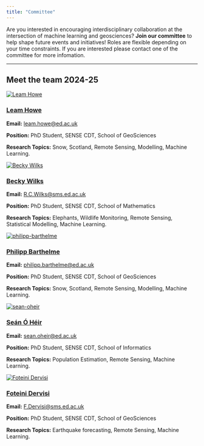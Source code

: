 ```yaml
---
title: "Committee"
---
```


Are you interested in encouraging interdisciplinary collaboration at the intersection of machine learning and geosciences? **Join our committee** to help shape future events and initiatives! Roles are flexible depending on your time constraints. If you are interested please contact one of the committee for more infomation.

---------------------------------------------------------

## Meet the team 2024-25

<!-- <div class="committee-grid"> -->
<!-- Members will go here -->
```{=html}
<div class="committee-grid">
  <!-- Member 1 -->
  <div class="member-card">
    <a href="https://blogs.ed.ac.uk/leamhowe/" aria-label="Leam Howe's profile">
      <img src="images/committee/leam-howe.png" alt="Leam Howe">
    </a>
    <h3><a href="https://blogs.ed.ac.uk/leamhowe/">Leam Howe</a></h3>
    <p><strong>Email:</strong> <a href="mailto:leam.howe@ed.ac.uk">leam.howe@ed.ac.uk</a></p>
    <p><strong>Position:</strong> PhD Student, SENSE CDT, School of GeoSciences</p>
    <p><strong>Research Topics:</strong> Snow, Scotland, Remote Sensing, Modelling, Machine Learning.</p>

  </div>



  <!-- Member 2 -->
  <div class="member-card">
    <a href="https://www.linkedin.com/in/rebecca-wilks-77160b210/?originalSubdomain=uk"  aria-label="Becky Wilks' profile">
      <img src="images/committee/becky-wilks.jpg" alt="Becky Wilks">
    </a>    
    <h3><a href="https://www.linkedin.com/in/rebecca-wilks-77160b210/?originalSubdomain=uk">Becky Wilks</a></h3>
    <p><strong>Email:</strong> <a href="mailto:R.C.Wilks@sms.ed.ac.uk">R.C.Wilks@sms.ed.ac.uk</a></p>
    <p><strong>Position:</strong> PhD Student, SENSE CDT, School of Mathematics</p>
    <p><strong>Research Topics:</strong> Elephants, Wildlife Monitoring, Remote Sensing, Statistical Modelling, Machine Learning.</p>
    </div>

  <!-- Member 3 -->
  <div class="member-card">
    <a href="https://blogs.ed.ac.uk/philippbarthelme/"  aria-label="Philipp Barthelme's profile">
        <img src="images/committee/philipp-barthelme.jpeg" alt="philipp-barthelme">
    </a>
    <h3><a href="https://blogs.ed.ac.uk/philippbarthelme/">Philipp Barthelme</a></h3>
    <p><strong>Email:</strong> <a href="mailto:philipp.barthelme@ed.ac.uk">philipp.barthelme@ed.ac.uk</a></p>
    <p><strong>Position:</strong> PhD Student, SENSE CDT, School of GeoSciences</p>
    <p><strong>Research Topics:</strong> Snow, Scotland, Remote Sensing, Modelling, Machine Learning.</p>
  </div>

  <!-- Member 4 -->
  <div class="member-card">
    <a href="https://sohanseth.github.io/author/sean-o-heir/" aria-label="Seán Ó Héir's profile">
        <img src="images/committee/sean-oheir.png" alt="sean-oheir">
    </a>
    <h3><a href="https://sohanseth.github.io/author/sean-o-heir/">Seán Ó Héir</a></h3>
    <p><strong>Email:</strong> <a href="mailto:sean.oheir@ed.ac.uk">sean.oheir@ed.ac.uk</a></p>
    <p><strong>Position:</strong> PhD Student, SENSE CDT, School of Informatics</p>
    <p><strong>Research Topics:</strong> Population Estimation, Remote Sensing, Machine Learning.</p>
      </div>
  
  <!-- Member 5 -->
  <div class="member-card">
    <a href="https://spin-itn.eu/candidates/ESR2_3" aria-label="Foteini Dervisi's profile">
        <img src="images/committee/foteini-dervisi.jpg" alt="Foteini Dervisi">
    </a>
    <h3><a href="https://spin-itn.eu/candidates/ESR2_3">Foteini Dervisi</a></h3>
    <p><strong>Email:</strong> <a href="mailto:F.Dervisi@sms.ed.ac.uk">F.Dervisi@sms.ed.ac.uk</a></p>
    <p><strong>Position:</strong> PhD Student, SENSE CDT, School of GeoSciences</p>
    <p><strong>Research Topics:</strong> Earthquake forecasting, Remote Sensing, Machine Learning.</p>
      </div>
</div>
```


<!-- </div> -->